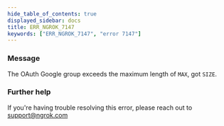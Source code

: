 ```yaml
---
hide_table_of_contents: true
displayed_sidebar: docs
title: ERR_NGROK_7147
keywords: ["ERR_NGROK_7147", "error 7147"]
---
```


### Message

The OAuth Google group exceeds the maximum length of `MAX`, got `SIZE`.

### Further help

If you're having trouble resolving this error, please reach out to [support@ngrok.com](mailto:support@ngrok.com?subject=Help%20with%20ERR_NGROK_7147)
